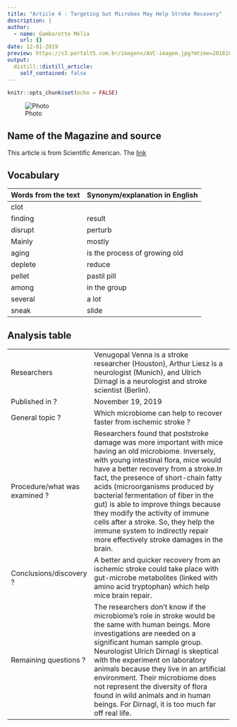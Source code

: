 ```yaml
---
title: "Article 4 : Targeting Gut Microbes May Help Stroke Recovery"
description: |
author:
  - name: Gambarotto Mélia
    url: {}
date: 12-01-2019
preview: https://s3.portalt5.com.br/imagens/AVC-imagem.jpg?mtime=20181029080325
output:
  distill::distill_article:
    self_contained: false
---
```


```r
knitr::opts_chunk$set(echo = FALSE)
```

![Photo](https://s3.portalt5.com.br/imagens/AVC-imagem.jpg?mtime=20181029080325)

## Name of the Magazine and source

This article is from Scientific American. The [link](https://www.scientificamerican.com/article/targeting-gut-microbes-may-help-stroke-recovery/ )


## Vocabulary

| Words from the text | Synonym/explanation in English |
| ------------------- | ------------------------------ |
|clot| | a block of blood coagulate|
|finding |result|
|disrupt|  perturb|
|Mainly|  mostly|
|aging| is the process of growing old |
|deplete| reduce |
|pellet| pastil pill|
|among| in the group|
|several| a lot |
|sneak| slide|

## Analysis table 

|                              |                                                                     |
| ---------------------------- | ------------------------------------------------------------------- |
| Researchers |Venugopal Venna is a stroke researcher (Houston), Arthur Liesz is a neurologist (Munich), and Ulrich Dirnagl is a neurologist and stroke scientist (Berlin).|
|Published in ? |November 19, 2019|
| General topic ? | Which microbiome can help to recover faster from ischemic stroke ? |
| Procedure/what was examined ? | Researchers found that poststroke damage was more important with mice having an old microbiome. Inversely, with young intestinal flora, mice would have a better recovery from a stroke.In fact, the presence of short-chain fatty acids (microorganisms produced by bacterial fermentation of fiber in the gut) is able to improve things because they modify the activity of immune cells after a stroke. So, they help the immune system to indirectly repair more effectively stroke damages in the brain. |
| Conclusions/discovery ?|A better and quicker recovery from an ischemic stroke could take place with gut-microbe metabolites (linked with amino acid tryptophan) which help mice brain repair.|
|Remaining questions ?| The researchers don’t know if the microbiome’s role in stroke would be the same with human beings. More investigations are needed on a significant human sample group.  Neurologist Ulrich Dirnagl is skeptical with the experiment on laboratory animals because they live in an artificial environment. Their microbiome does not represent the diversity of flora found in wild animals and in human beings. For Dirnagl, it is too much far off real life.|


